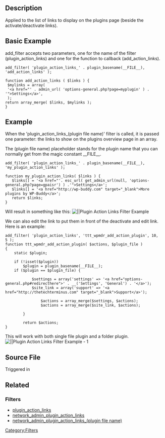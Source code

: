 == Description ==
Applied to the list of links to display on the plugins page (beside the activate/deactivate links). 

== Basic Example ==
add_filter accepts two parameters, one for the name of the filter (plugin_action_links) and one for the function to callback (add_action_links).

<pre>
add_filter( 'plugin_action_links_' . plugin_basename(__FILE__), 'add_action_links' );

function add_action_links ( $links ) {
 $mylinks = array(
 '<a href="' . admin_url( 'options-general.php?page=myplugin' ) . '">Settings</a>',
 );
return array_merge( $links, $mylinks );
}

</pre>

== Example ==
When the 'plugin_action_links_(plugin file name)' filter is called, it is passed one parameter: the links to show on the plugins overview page in an array.

The (plugin file name) placeholder stands for the plugin name that you can normally get from the magic constant __FILE__.

<pre>
add_filter( 'plugin_action_links_' . plugin_basename(__FILE__), 'my_plugin_action_links' );

function my_plugin_action_links( $links ) {
   $links[] = '<a href="'. esc_url( get_admin_url(null, 'options-general.php?page=gpaisr') ) .'">Settings</a>';
   $links[] = '<a href="http://wp-buddy.com" target="_blank">More plugins by WP-Buddy</a>';
   return $links;
}
</pre>

Will result in something like this:
[[Image:plugin-action-links-filter-example.png|||Plugin Action Links Filter Example]]

We can also edit the link to put them in front of the deactivate and edit link. Here is an example:
<pre>
add_filter( 'plugin_action_links', 'ttt_wpmdr_add_action_plugin', 10, 5 );
function ttt_wpmdr_add_action_plugin( $actions, $plugin_file ) 
{
	static $plugin;

	if (!isset($plugin))
		$plugin = plugin_basename(__FILE__);
	if ($plugin == $plugin_file) {

			$settings = array('settings' => '<a href="options-general.php#redirecthere">' . __('Settings', 'General') . '</a>');
			$site_link = array('support' => '<a href="http://thetechterminus.com" target="_blank">Support</a>');
		
    			$actions = array_merge($settings, $actions);
				$actions = array_merge($site_link, $actions);
			
		}
		
		return $actions;
}
</pre>

This will work with both single file plugin and a folder plugin.
[[Image:plugin-action-links-filter-example-1.png|||Plugin Action Links Filter Example - 1]]

== Source File ==
Triggered in {{Trac|wp-admin/includes/class-wp-plugins-list-table.php}}

== Related ==
=== Filters ===
*[[Plugin API/Filter Reference/plugin_action_links|plugin_action_links]]
*[[Plugin API/Filter Reference/network_admin_plugin_action_links|network_admin_plugin_action_links]]
*[[Plugin API/Filter Reference/network_admin_plugin_action_links_(plugin file name)|network_admin_plugin_action_links_(plugin file name)]]

{{Stub}} 
[[Category:Filters]]